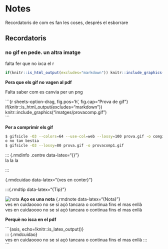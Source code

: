 # Notes

Recordatoris de com es fan les coses, després el esborrare

## Recordatoris

### no gif en pede. un altra imatge

falta fer que no ixca el r

```r
if(knitr::is_html_output(excludes="markdown")) knitr::include_graphics("imatges/provacomp.gif") 
```

::: {rmdinfo}
**Pera que els gif no vagen al pdf**

Falta saber com es canvia per un png

\`\`\`{r sheets-option-drag, fig.pos='h', fig.cap="Prova de gif"}\
if(knitr::is_html_output(excludes="markdown")) knitr::include_graphics("imatges/provacomp.gif")\
\`\`\`
:::

**Per a comprimir els gif**

``` bash
$ gifsicle -O3 --colors=64 --use-col=web --lossy=100 prova.gif -o comgif.gif  
o no tan bestia  
$ gifsicle -O3 --lossy=80 prova.gif -o provacomp1.gif  
```

::: {.rmdinfo .centre data-latex="{}"}
::: {.rmdinfo .centre data-latex="{}"}\
la la la\
:::
:::

::: {.rmdcuidao data-latex="{Ves en conter}"}
{.rmdcuidao data-latex="{ves en conter}"}
:::

:::{.rmdtip data-latex="{Tip}"}

:::{.rmdwarn data-latex="{Perill}"}
:::


:::{.rmdtip data-latex="{Tip}"}
:::

::: {.rmdnote data-latex="{Nota}"}
![nota](imatges/note.png) **Aço es una nota** {.rmdnote data-latex="{Nota}"}\
ves en cuidaoooo no se si açò tancara o continua fins el mas enllà\
ves en cuidaoooo no se si açò tancara o continua fins el mas enllà
:::

::: {.rmdinfo data-latex="{}"}
**Perquè no isca en el pdf**

\`\`\`{asis, echo=!knitr::is_latex_output()}\
::: {.rmdcuidao}\
ves en cuidaoooo no se si açò tancara o continua fins el mas enllà :::\
\`\`\`
:::
